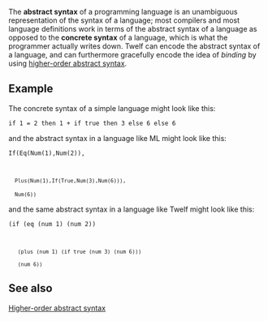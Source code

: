 The '''abstract syntax''' of a programming language is an unambiguous representation of the syntax of a language; most compilers and most language definitions work in terms of the abstract syntax of a language as opposed to the '''concrete syntax''' of a language, which is what the programmer actually writes down. Twelf can encode the abstract syntax of a language, and can furthermore gracefully encode the idea of ''binding'' by using [[higher-order abstract syntax]].

== Example == 

The concrete syntax of a simple language might look like this:

<code>if 1 = 2 then 1 + if true then 3 else 6 else 6</code>

and the abstract syntax in a language like ML might look like this:

<code>If(Eq(Num(1),Num(2)),
   Plus(Num(1),If(True,Num(3),Num(6))),
   Num(6))</code> 

and the same abstract syntax in a language like Twelf might look like this:

<code>(if (eq (num 1) (num 2)) 
    (plus (num 1) (if true (num 3) (num 6)))
    (num 6))</code>

== See also ==

[[Higher-order abstract syntax]]